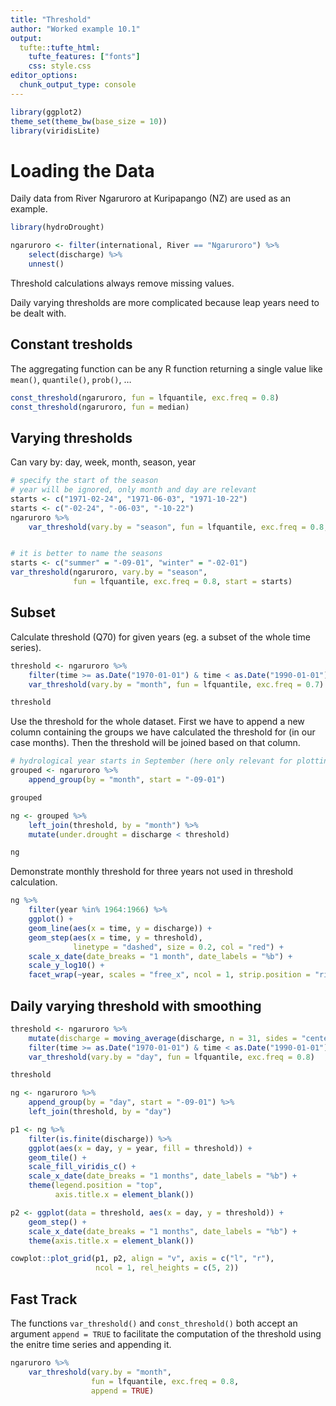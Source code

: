 ```yaml
---
title: "Threshold"
author: "Worked example 10.1"
output: 
  tufte::tufte_html:
    tufte_features: ["fonts"]
    css: style.css
editor_options: 
  chunk_output_type: console
---
```


```r
library(ggplot2)
theme_set(theme_bw(base_size = 10))
library(viridisLite)
```


# Loading the Data

Daily data from River Ngaruroro at Kuripapango (NZ) are used as an example. 


```r
library(hydroDrought)

ngaruroro <- filter(international, River == "Ngaruroro") %>%
    select(discharge) %>%
    unnest()
```


Threshold calculations always remove missing values. 

Daily varying thresholds are more complicated because leap years need to be dealt with. 


## Constant tresholds 

The aggregating function can be any R function returning a single value like `mean()`, `quantile()`, `prob()`, ...

```r
const_threshold(ngaruroro, fun = lfquantile, exc.freq = 0.8)
const_threshold(ngaruroro, fun = median)
```


## Varying thresholds

Can vary by: day, week, month, season, year


```r
# specify the start of the season
# year will be ignored, only month and day are relevant
starts <- c("1971-02-24", "1971-06-03", "1971-10-22")
starts <- c("-02-24", "-06-03", "-10-22")
ngaruroro %>%
    var_threshold(vary.by = "season", fun = lfquantile, exc.freq = 0.8, start = starts)


# it is better to name the seasons
starts <- c("summer" = "-09-01", "winter" = "-02-01")
var_threshold(ngaruroro, vary.by = "season", 
              fun = lfquantile, exc.freq = 0.8, start = starts)
```


## Subset
Calculate threshold (Q70) for given years (eg. a subset of the whole time series). 
```r
threshold <- ngaruroro %>%
    filter(time >= as.Date("1970-01-01") & time < as.Date("1990-01-01")) %>%
    var_threshold(vary.by = "month", fun = lfquantile, exc.freq = 0.7)

threshold
```


Use the threshold for the whole dataset. First we have to append a new column containing the groups we have calculated the threshold for (in our case months). Then the threshold will be joined based on that column. 
```r
# hydrological year starts in September (here only relevant for plotting)
grouped <- ngaruroro %>%
    append_group(by = "month", start = "-09-01")

grouped

ng <- grouped %>%
    left_join(threshold, by = "month") %>%
    mutate(under.drought = discharge < threshold)

ng
```



Demonstrate monthly threshold for three years not used in threshold calculation. 
```r
ng %>%
    filter(year %in% 1964:1966) %>%
    ggplot() + 
    geom_line(aes(x = time, y = discharge)) + 
    geom_step(aes(x = time, y = threshold), 
              linetype = "dashed", size = 0.2, col = "red") + 
    scale_x_date(date_breaks = "1 month", date_labels = "%b") +
    scale_y_log10() +
    facet_wrap(~year, scales = "free_x", ncol = 1, strip.position = "right")
```


## Daily varying threshold with smoothing

```r
threshold <- ngaruroro %>%
    mutate(discharge = moving_average(discharge, n = 31, sides = "center")) %>%
    filter(time >= as.Date("1970-01-01") & time < as.Date("1990-01-01")) %>%
    var_threshold(vary.by = "day", fun = lfquantile, exc.freq = 0.8)

threshold

ng <- ngaruroro %>%
    append_group(by = "day", start = "-09-01") %>%
    left_join(threshold, by = "day")
```

```r
p1 <- ng %>%
    filter(is.finite(discharge)) %>%
    ggplot(aes(x = day, y = year, fill = threshold)) + 
    geom_tile() + 
    scale_fill_viridis_c() + 
    scale_x_date(date_breaks = "1 months", date_labels = "%b") + 
    theme(legend.position = "top", 
          axis.title.x = element_blank())

p2 <- ggplot(data = threshold, aes(x = day, y = threshold)) + 
    geom_step() + 
    scale_x_date(date_breaks = "1 months", date_labels = "%b") + 
    theme(axis.title.x = element_blank())

cowplot::plot_grid(p1, p2, align = "v", axis = c("l", "r"), 
                   ncol = 1, rel_heights = c(5, 2))

```



## Fast Track
The functions `var_threshold()` and `const_threshold()` both accept an argument `append = TRUE` to facilitate the computation of the threshold using the enitre time series and appending it. 

```r
ngaruroro %>%
    var_threshold(vary.by = "month", 
                  fun = lfquantile, exc.freq = 0.8, 
                  append = TRUE)
```

